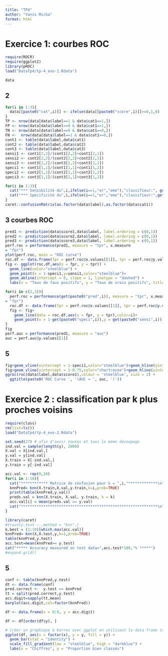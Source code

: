 ```yaml
---
title: "TP4"
author: "Yanis Micha"
format: html
---
```


# Exercice 1: courbes ROC
```r
require(ROCR)
require(ggplot2)
library(pROC)
load("DataTp4/tp-4_exo-1.Rdata")
```

```r
data
```

## 2
```r
for(i in 1:3){
  data[[paste0("cat",i)]] <- ifelse(data[[paste0("score",i)]]>=0,1,0)
}
TP <- nrow(data[data$label==1 & data$cat1==1,])
FP <- nrow(data[data$label==0 & data$cat1==1,])
TN <- nrow(data[data$label==0 & data$cat1==0,])
FN <-  nrow(data[data$label==1 & data$cat1==0,])
cont1 <- table(data$label,data$cat1)
cont2 <- table(data$label,data$cat2)
cont3 <- table(data$label,data$cat3)
sensi1 <- cont1[2,2]/(cont1[2,2]+cont1[2,1])
sensi2 <- cont2[2,2]/(cont2[2,2]+cont2[2,1])
sensi3 <- cont3[2,2]/(cont3[2,2]+cont3[2,1])
speci1 <- cont1[1,1]/(cont1[1,1]+cont1[1,2])
speci2 <- cont2[1,1]/(cont2[1,1]+cont2[1,2])
speci3 <- cont3[1,1]/(cont3[1,1]+cont3[1,2])

for(i in 1:3){
  cat("*** Sensibilité du",i,ifelse(i==1,"er","eme"),"classifieur:", get(paste0("sensi",i))*100,"%","***\n")
  cat("*** Spécificité du",i,ifelse(i==1,"er","eme"),"classifieur:",get(paste0("speci",i))*100,"%","***\n")
}
caret::confusionMatrix(as.factor(data$label),as.factor(data$cat1))
```

## 3 courbes ROC 

```r
pred1 <- prediction(data$score1,data$label, label.ordering = c(0,1))
pred2 <- prediction(data$score2,data$label, label.ordering = c(0,1))
pred3 <- prediction(data$score3,data$label, label.ordering = c(0,1))
perf.roc = performance(pred1, measure = "tpr", x.measure
= "fpr")
plot(perf.roc, main = "ROC curve")
roc.df <- data.frame(fpr = perf.roc@x.values[[1]], tpr = perf.roc@y.values[[1]])
fig <- ggplot(roc.df,aes(x = fpr, y = tpr)) +
  geom_line(color="steelblue") +
  geom_point(x = 1-speci1,y=sensi1,color="steelblue")+
  geom_abline(intercept = 0, slope = 1, linetype = "dashed") + 
  labs(x = "Taux de faux positifs", y = "Taux de vrais positifs", title = "Courbe ROC")

for(i in c(2,3)){
  perf.roc = performance(get(paste0("pred",i)), measure = "tpr", x.measure
= "fpr")
  roc.df <- data.frame(fpr = perf.roc@x.values[[1]], tpr = perf.roc@y.values[[1]])
  fig <- fig+
    geom_line(data = roc.df,aes(x = fpr, y = tpr),color=i)+
    geom_point(x = 1-get(paste0("speci",i)),y = get(paste0("sensi",i)),color=i)
}
fig
perf.auc = performance(pred1, measure = "auc")
auc = perf.auc@y.values[[1]]

```

## 5
```r
fig+geom_vline(xintercept = 1-speci1,color="steelblue")+geom_hline(yintercept = sensi1,color="steelblue")
fig+geom_vline(xintercept = 1-0.75,color="chartreuse")+geom_hline(yintercept = 0.75,color="darkorange")
ggroc(roc(data$label,data$score1),colour = 'steelblue', size = 2) +
  ggtitle(paste0('ROC Curve ', '(AUC = ', auc, ')'))


```


# Exercice 2 : classification par k plus proches voisins
```r
require(class)
rm(list=ls())
load("DataTp4/tp-4_exo-2.Rdata")

set.seed(27) # afin d’avoir toutes et tous le même découpage
ind.val = sample(length(y), 2000)
X.val = X[ind.val,]
y.val = y[ind.val]
X.train = X[-ind.val,]
y.train = y[-ind.val]
```

```r
acc.val <- rep(0,10)
for(i in 1:10){
  cat("************ Matrice de confusion pour k = ",i,"*************\n")
  knnPred= knn(X.train,X.val,y.train,k=i,prob=TRUE)
  print(table(knnPred,y.val))
  preds.val = knn(X.train, X.val, y.train, k = k)
  acc.val[i] = mean(preds.val == y.val)
  cat("*************************************************************\n")
}
```

```r
library(caret)
#train(y.test ~.,method = "knn",)
k.best = (1:10)[which.max(acc.val)]
knnPred= knn(X,X.test,y,k=1,prob=TRUE)
table(knnPred,y.test)
acc.test=mean(knnPred== y.test)
cat("***** Accuracy measured on test data=",acc.test*100,"% *****")
#expand.grid()
```

## 5 
```r
conf <- table(knnPred,y.test)
dt <- data.frame(conf)
pred.correct <-  y.test == knnPred
tt = split(pred.correct,y.test)
acc.digit=sapply(tt,mean)
barplot(acc.digit,col=factor(knnPred))

df <- data.frame(x = 0:9, y = acc.digit)

df <- df[order(df$y), ]

# Créer un graphique à barres avec ggplot en utilisant le data frame trié
ggplot(df, aes(x = factor(x), y = y, fill = y)) +
  geom_bar(stat = "identity") +
  scale_fill_gradient(low = "steelblue", high = "darkblue") +  
  labs(x = "Chiffres", y = "Proportion bien classés")
```










